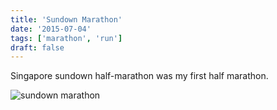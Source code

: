 ```yaml
---
title: 'Sundown Marathon'
date: '2015-07-04'
tags: ['marathon', 'run']
draft: false
---
```


Singapore sundown half-marathon was my first half marathon.

![sundown marathon](https://lh3.googleusercontent.com/pw/ACtC-3dCFaCw5cw-Uc8NnXo8DL-2PRufSiLfy0cXvjbL2g718n27mQEWVjD9q_ZVARt1GYErjOSq96QhZwMxvZsZC5BOltHY0WZeH8Ew-G5E7vf2xMyYaeZqSufhOe16JaNxNlcN4LooqIVWNZJzSpACMl0ciA=w1125-h1572-no?authuser=0)
